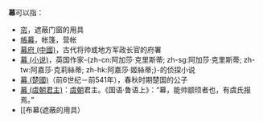 '''幕'''可以指：

*[[帘|帘]]，遮蔽门窗的用具
*[[帳幕|帳幕]]，帐篷，营帐
*[[幕府_(中國)|幕府 (中國)]]，古代将帅或地方军政长官的府署
*[[幕_(小说)|幕 (小说)]]，英国作家-{zh-cn:阿加莎·克里斯蒂; zh-sg:阿加莎·克里斯蒂; zh-tw:阿嘉莎·克莉絲蒂; zh-hk:阿嘉莎·姬絲蒂;}-的侦探小说
*[[幕_(楚國)|幕 (楚國)]]（前6世纪－前541年），春秋时期楚国的公子
*[[窮蟬|幕 (虞朝君主)]]：[[虞朝|虞朝]]君主。《国语·鲁语上》：“幕，能帅颛顼者也，有虞氏报焉。”
*[[布幕(遮蔽的用具）
{{Disambig|Cat=一字消歧义}}